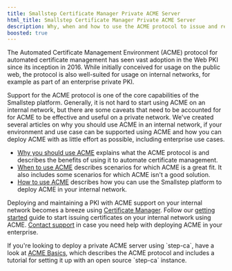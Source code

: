 ```yaml
---
title: Smallstep Certificate Manager Private ACME Server
html_title: Smallstep Certificate Manager Private ACME Server
description: Why, when and how to use the ACME protocol to issue and renew certificates with Smallstep Certificate Manager.
boosted: true
---
```


The Automated Certificate Management Environment (ACME) protocol for automated certificate management has seen vast adoption in the Web PKI since its inception in 2016.
While initially conceived for usage on the public web, the protocol is also well-suited for usage on internal networks, for example as part of an enterprise private PKI.

Support for the ACME protocol is one of the core capabilities of the Smallstep platform.
Generally, it is not hard to start using ACME on an internal network, but there are some caveats that need to be accounted for for ACME to be effective and useful on a private network.
We've created several articles on why you should use ACME in an internal network, if your environment and use case can be supported using ACME and how you can deploy ACME with as little effort as possible, including enterprise use cases.

- [Why you should use ACME](/docs/certificate-manager/acme/why-use-acme) explains what the ACME protocol is and describes the benefits of using it to automate certificate management.
- [When to use ACME](/docs/certificate-manager/acme/when-to-use-acme) describes scenarios for which ACME is a great fit. It also includes some scenarios for which ACME isn't a good solution.
- [How to use ACME](/docs/certificate-manager/acme/how-to-use-acme) describes how you can use the Smallstep platform to deploy ACME in your internal network.

Deploying and maintaining a PKI with ACME support on your internal network becomes a breeze using [Certificate Manager](https://smallstep.com/certificate-manager/).
Follow our [getting started](/docs/certificate-manager/acme/how-to-use-acme#get-started) guide to start issuing certificates on your internal network using ACME.
[Contact support](mailto:cs@smallstep.com) in case you need help with deploying ACME in your enterprise.

<Alert severity="info">
  <div>
    If you're looking to deploy a private ACME server using `step-ca`, have a look at <a href="/docs/step-ca/acme-basics">ACME Basics</a>, which describes the ACME protocol and includes a tutorial for setting it up with an open source `step-ca` instance.
  </div>
</Alert>